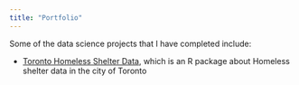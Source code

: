 ```yaml
---
title: "Portfolio"
---
```


Some of the data science projects that I have completed include:
 
- [Toronto Homeless Shelter Data](https://github.com/hsahaf/TO_Shelter_Analysis), which is an R package about Homeless shelter data in the city of Toronto